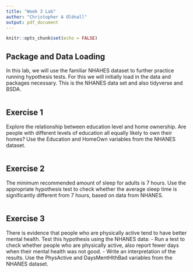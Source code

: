 ```yaml
---
title: "Week 3 Lab"
author: "Christopher A Oldnall"
output: pdf_document
---
```


```r
knitr::opts_chunk$set(echo = FALSE)
```

## Package and Data Loading

In this lab, we will use the familiar NHAHES dataset to further practice running hypothesis tests. For this we will initially load in the data and packages necessary. This is the NHANES data set and also tidyverse and BSDA.

```r

```

## Exercise 1

Explore the relationship between education level and home ownership. Are people with different levels of education all equally likely to own their homes? Use the Education and HomeOwn variables from the NHANES dataset.

```r

```


## Exercise 2
The minimum recommended amount of sleep for adults is 7 hours. Use the appropriate hypothesis test to check whether the average sleep time is significantly different from 7 hours, based on data from NHANES. 

```r

```

## Exercise 3
There is evidence that people who are physically active tend to have better mental health. Test this hypothesis using the NHANES data:
- Run a test to check whether people who are physically active, also report fewer days when their mental health was not good.
- Write an interpretation of the results.
Use the PhysActive and DaysMentHlthBad variables from the NHANES dataset.

```r

```